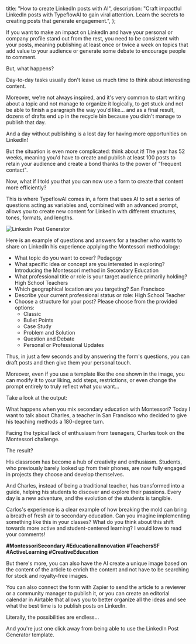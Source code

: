 
  title: "How to create LinkedIn posts with AI",
  description:
    "Craft impactful LinkedIn posts with TypeflowAI to gain viral attention. Learn the secrets to creating posts that generate engagement.",
};

If you want to make an impact on LinkedIn and have your personal or company profile stand out from the rest, you need to be consistent with your posts, meaning publishing at least once or twice a week on topics that add value to your audience or generate some debate to encourage people to comment.

But, what happens? 

Day-to-day tasks usually don't leave us much time to think about interesting content.

Moreover, we're not always inspired, and it's very common to start writing about a topic and not manage to organize it logically, to get stuck and not be able to finish a paragraph the way you'd like… and as a final result, dozens of drafts end up in the recycle bin because you didn't manage to publish that day.

And a day without publishing is a lost day for having more opportunities on LinkedIn!

But the situation is even more complicated: think about it! The year has 52 weeks, meaning you'd have to create and publish at least 100 posts to retain your audience and create a bond thanks to the power of "frequent contact".

Now, what if I told you that you can now use a form to create that content more efficiently?

This is where TypeflowAI comes in, a form that uses AI to set a series of questions acting as variables and, combined with an advanced prompt, allows you to create new content for LinkedIn with different structures, tones, formats, and lengths.

<Image
  src={LinkedinPostGenerator}
  alt="Linkedin Post Generator"
  className="rounded-xl max-w-full" 
/>

Here is an example of questions and answers for a teacher who wants to share on LinkedIn his experience applying the Montessori methodology:

<UseCaseCallout title="Example questions" type="questions">

- What topic do you want to cover? Pedagogy
- What specific idea or concept are you interested in exploring? Introducing the Montessori method in Secondary Education
- What professional title or role is your target audience primarily holding? High School Teachers
- Which geographical location are you targeting? San Francisco
- Describe your current professional status or role: High School Teacher
- Choose a structure for your post? Please choose from the provided options:
  - Classic
  - Bullet Points
  - Case Study
  - Problem and Solution
  - Question and Debate
  - Personal or Professional Updates

</UseCaseCallout>

Thus, in just a few seconds and by answering the form's questions, you can draft posts and then give them your personal touch. 

Moreover, even if you use a template like the one shown in the image, you can modify it to your liking, add steps, restrictions, or even change the prompt entirely to truly reflect what you want…

Take a look at the output:

<UseCaseCallout title="Result" type="result">

What happens when you mix secondary education with Montessori? Today I want to talk about Charles, a teacher in San Francisco who decided to give his teaching methods a 180-degree turn.

Facing the typical lack of enthusiasm from teenagers, Charles took on the Montessori challenge. 

The result? 

His classroom has become a hub of creativity and enthusiasm. Students, who previously barely looked up from their phones, are now fully engaged in projects they choose and develop themselves.

And Charles, instead of being a traditional teacher, has transformed into a guide, helping his students to discover and explore their passions. Every day is a new adventure, and the evolution of the students is tangible.

Carlos's experience is a clear example of how breaking the mold can bring a breath of fresh air to secondary education. Can you imagine implementing something like this in your classes? What do you think about this shift towards more active and student-centered learning? I would love to read your comments!

**#MontessoriSecondary #EducationalInnovation #TeachersSF #ActiveLearning #CreativeEducation**

</UseCaseCallout >

But there's more, you can also have the AI create a unique image based on the content of the article to enrich the content and not have to be searching for stock and royalty-free images.

You can also connect the form with Zapier to send the article to a reviewer or a community manager to publish it, or you can create an editorial calendar in Airtable that allows you to better organize all the ideas and see what the best time is to publish posts on LinkedIn.

Literally, the possibilities are endless…

And you're just one click away from being able to use the LinkedIn Post Generator template.

